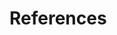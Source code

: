 <!--
The bib chunk below must go last in this document according to how R Markdown renders.  More info is at http://rmarkdown.rstudio.com/authoring_bibliographies_and_citations.html
-->

\backmatter

<!-- 
If you'd like to change the name of the bibliography to something else,
delete "References" and replace it.
-->

# References {-}
<!--
This manually sets the header for this unnumbered chapter.
-->
\markboth{References}{References}
<!--
To remove the indentation of the first entry.
-->
\noindent

<!--
To create a hanging indent and spacing between entries.  These three lines may need to be removed for styles that don't require the hanging indent.
-->

<!-- \setlength{\parindent}{-0.20in} -->
<!-- \setlength{\leftskip}{0.20in} -->
<!-- \setlength{\parskip}{8pt} -->


<!--
This is just for testing with more citations for the bibliography at the end.  Add other entries into the list here if you'd like them to appear in the bibliography even if they weren't explicitly cited in the document.


---
nocite: | 
  @angel2000, @angel2001, @angel2002a
-->
